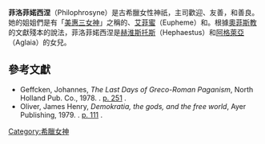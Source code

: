 '''菲洛菲婼西涅'''（Philophrosyne）是古希臘女性神祇，主司歡迎、友善，和善良。她的姐姐們是有「[[卡里忒斯|美惠三女神]]」之稱的{{tsl|en|Euthenia|Euthenia}}、[[艾菲蜜|艾菲蜜]]（Eupheme）和{{tsl|en|Eucleia|Eucleia}}。根據[[奧菲斯教|奧菲斯教]]的文獻殘本的說法，菲洛菲婼西涅是[[赫淮斯托斯|赫淮斯托斯]]（Hephaestus）和[[阿格萊亞|阿格萊亞]]（Aglaia）的女兒。

== 參考文獻 ==
*Geffcken, Johannes, ''The Last Days of Greco-Roman Paganism'', North Holland Pub. Co., 1978. {{ISBN|978-0-444-85005-8}}. [https://books.google.com/books?id=YKw8AAAAYAAJ&q=PHILOPHROSYNE+Hephaestus&dq=PHILOPHROSYNE+Hephaestus&hl=en&ei=67koTIKEMYL68Abv3fy9Dw&sa=X&oi=book_result&ct=result&resnum=1&ved=0CCsQ6AEwAA p. 251] {{Wayback|url=https://books.google.com/books?id=YKw8AAAAYAAJ&q=PHILOPHROSYNE+Hephaestus&dq=PHILOPHROSYNE+Hephaestus&hl=en&ei=67koTIKEMYL68Abv3fy9Dw&sa=X&oi=book_result&ct=result&resnum=1&ved=0CCsQ6AEwAA |date=20210423182240 }}.
*Oliver, James Henry, ''Demokratia, the gods, and the free world'', Ayer Publishing, 1979. {{ISBN|978-0-405-11564-6}}. [https://books.google.com/books?id=E9PHGyfGq2QC&pg=PA111&dq=PHILOPHROSYNE&hl=en&ei=B7goTIj_DYG88gaLgrnCCA&sa=X&oi=book_result&ct=result&resnum=6&ved=0CEAQ6AEwBQ#v=onepage&q=PHILOPHROSYNE&f=false p. 111] {{Wayback|url=https://books.google.com/books?id=E9PHGyfGq2QC&pg=PA111&dq=PHILOPHROSYNE&hl=en&ei=B7goTIj_DYG88gaLgrnCCA&sa=X&oi=book_result&ct=result&resnum=6&ved=0CEAQ6AEwBQ#v=onepage&q=PHILOPHROSYNE&f=false |date=20210423182241 }}.
{{神话小作品}}
[[Category:希臘女神|Category:希臘女神]]